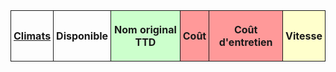 {|
!style="padding:4px; border:1px solid"|[[fr/Manual/Base Set/TSRJ|Climats]]
!style="padding:4px; border:1px solid"|Disponible
!style="padding:4px; border:1px solid; background: #ccffcc"|Nom original TTD
!style="padding:4px; border:1px solid; background: #ff9999" colspan="2"|Coût
!style="padding:4px; border:1px solid; background: #ff9999" colspan="2"|Coût d'entretien
!style="padding:4px; border:1px solid; background: #ffffcc" colspan="2"|Vitesse
!style="padding:4px; border:1px solid; background: #ccccff"|[[fr/Manual/Cargaison|Capacité]]
!style="padding:4px; border:1px solid"|Durée de vie<noinclude>
|}</noinclude>